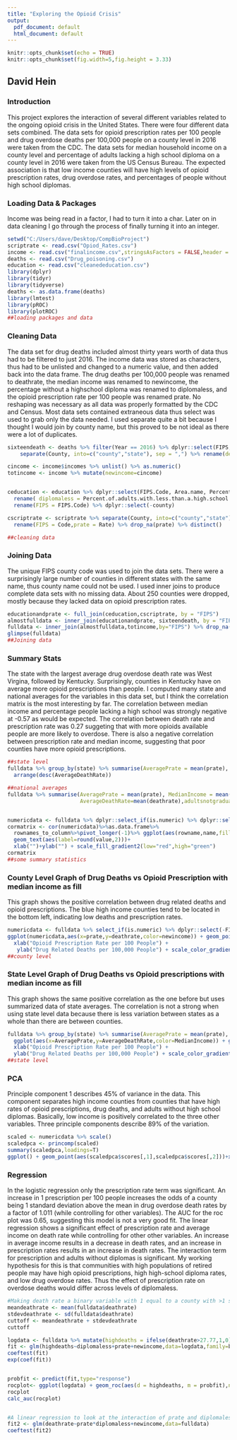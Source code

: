 ```yaml
---
title: "Exploring the Opioid Crisis"
output:
  pdf_document: default
  html_document: default
---
```


```r
knitr::opts_chunk$set(echo = TRUE)
knitr::opts_chunk$set(fig.width=5,fig.height = 3.33)

```

## David Hein

### Introduction
This project explores the interaction of several different variables related to the ongoing opioid crisis in the United States. There were four different data sets combined. The data sets for opioid prescription rates per 100 people and drug overdose deaths per 100,000 people on a county level in 2016 were taken from the CDC. The data sets for median household income on a county level and percentage of adults lacking a high school diploma on a county level in 2016 were taken from the US Census Bureau. The expected association is that low income counties will have high levels of opioid prescription rates, drug overdose rates, and percentages of people without high school diplomas. 

### Loading Data & Packages
Income was being read in a factor, I had to turn it into a char. Later on in data cleaning I go through the process of finally turning it into an integer. 
```R
setwd("C:/Users/dave/Desktop/CompBioProject")
scriptrate <- read.csv("Opiod_Rates.csv")
income <- read.csv("finalincome.csv",stringsAsFactors = FALSE,header = TRUE)
deaths <- read.csv("Drug_poisoning.csv")
education <- read.csv("cleanededucation.csv")
library(dplyr)
library(tidyr)
library(tidyverse)
deaths <- as.data.frame(deaths)
library(lmtest)
library(pROC)
library(plotROC)
##loading packages and data
```


### Cleaning Data
The data set for drug deaths included almost thirty years worth of data thus had to be filtered to just 2016. The income data was stored as characters, thus had to be unlisted and changed to a numeric value, and then added back into the data frame. The drug deaths per 100,000 people was renamed to deathrate, the median income was renamed to newincome, the percentage without a highschool diploma was renamed to diplomaless, and the opioid prescription rate per 100 people was renamed prate. No reshaping was necessary as all data was properly formatted by the CDC and Census. Most data sets contained extraneous data thus select was used to grab only the data needed. I used separate quite a bit because I thought I would join by county name, but this proved to be not ideal as there were a lot of duplicates.  
```R
sixteendeath <- deaths %>% filter(Year == 2016) %>% dplyr::select(FIPS,County,Model.based.Death.Rate) %>%
    separate(County, into=c("county","state"), sep = ",") %>% rename(deathrate = Model.based.Death.Rate) %>% dplyr::select(-county)

cincome <- income$incomes %>% unlist() %>% as.numeric()
totincome <- income %>% mutate(newincome=cincome)


ceducation <- education %>% dplyr::select(FIPS.Code, Area.name, Percent.of.adults.with.less.than.a.high.school.diploma..2013.17) %>%
  rename( diplomaless = Percent.of.adults.with.less.than.a.high.school.diploma..2013.17) %>% rename(county = Area.name) %>%
  rename(FIPS = FIPS.Code) %>% dplyr::select(-county)

cscriptrate <- scriptrate %>% separate(County, into=c("county","state"),sep = ",") %>% dplyr::select(county,Code,Rate,-state) %>%
  rename(FIPS = Code,prate = Rate) %>% drop_na(prate) %>% distinct()

##cleaning data
```


### Joining Data
The unique FIPS county code was used to join the data sets. There were a surprisingly large number of counties in different states with the same name, thus county name could not be used. I used inner joins to produce complete data sets with no missing data. About 250 counties were dropped, mostly because they lacked data on opioid prescription rates. 
```R
educationandprate <- full_join(ceducation,cscriptrate, by = "FIPS")
almostfulldata <- inner_join(educationandprate, sixteendeath, by = "FIPS")
fulldata <- inner_join(almostfulldata,totincome,by="FIPS") %>% drop_na() %>% dplyr::select(-incomes)
glimpse(fulldata)
##Joining data
```


### Summary Stats
The state with the largest average drug overdose death rate was West Virgina, followed by Kentucky. Surprisingly, counties in Kentucky have on average more opioid prescriptions than people. I computed many state and national averages for the variables in this data set, but I think the correlation matrix is the most interesting by far. The correlation between median income and percentage people lacking a high school was strongly negative at -0.57 as would be expected. The correlation between death rate and prescription rate was 0.27 suggeting that with more opioids available people are more likely to overdose. There is also a negative correlation between prescription  rate and median income, suggesting that poor counties have more opioid prescriptions.
```R
##state level
fulldata %>% group_by(state) %>% summarise(AveragePrate = mean(prate), MedianIncome = mean(newincome), AverageDeathRate=mean(deathrate)) %>% 
  arrange(desc(AverageDeathRate))

##national averages
fulldata %>% summarise(AveragePrate = mean(prate), MedianIncome = mean(newincome), 
                       AverageDeathRate=mean(deathrate),adultsnotgraduatedhigh = mean(diplomaless))


numericdata <- fulldata %>% dplyr::select_if(is.numeric) %>% dplyr::select(-FIPS)
cormatrix <- cor(numericdata)%>%as.data.frame%>%
  rownames_to_column%>%pivot_longer(-1)%>% ggplot(aes(rowname,name,fill=value))+geom_tile()+
  geom_text(aes(label=round(value,2)))+
  xlab("")+ylab("") + scale_fill_gradient2(low="red",high="green")
cormatrix
##some summary statistics
```


### County Level Graph of Drug Deaths vs Opioid Prescription with median income as fill
This graph shows the positive correlation between drug related deaths and opioid prescriptions. The blue high income counties tend to be located in the bottom left, indicating low deaths and prescription rates. 
```R
numericdata <- fulldata %>% select_if(is.numeric) %>% dplyr::select(-FIPS)
ggplot(numericdata,aes(x=prate,y=deathrate,color=newincome)) + geom_point() + geom_smooth(method=lm) + 
  xlab("Opioid Prescription Rate per 100 People") +
   ylab("Drug Related Deaths per 100,000 People") + scale_color_gradient(low="red", high="blue") + theme_test()
##county level
```

### State Level Graph of Drug Deaths vs Opioid prescriptions with median income as fill
This graph shows the same positive correlation as the one before but uses summarized data of state averages. The correlation is not a strong when using state level data because there is less variation between states as a whole than there are between counties. 
```R
fulldata %>% group_by(state) %>% summarise(AveragePrate = mean(prate), MedianIncome = mean(newincome), AverageDeathRate=mean(deathrate)) %>%
  ggplot(aes(x=AveragePrate,y=AverageDeathRate,color=MedianIncome)) + geom_point() + geom_smooth(method=lm) + 
  xlab("Opioid Prescription Rate per 100 People") +
  ylab("Drug Related Deaths per 100,000 People") + scale_color_gradient(low="red", high="blue") + theme_test()
##state level
```


### PCA
Principle component 1 describes 45% of variance in the data. This component separates high income counties from counties that have high rates of opioid prescriptions, drug deaths, and adults without high school diplomas. Basically, low income is positively correlated to the three other variables. Three principle components describe 89% of the variation. 
```R
scaled <- numericdata %>% scale()
scaledpca <- princomp(scaled)
summary(scaledpca,loadings=T)
ggplot() + geom_point(aes(scaledpca$scores[,1],scaledpca$scores[,2]))+xlab("PC1")+ylab("PC2") + theme_test()
```


### Regression
In the logistic regression only the prescription rate term was significant. An increase in 1 prescription per 100 people increases the odds of a county being 1 standard deviation above the mean in drug overdose death rates by a factor of 1.011 (while controlling for other variables). The AUC for the roc plot was 0.65, suggesting this model is not a very good fit. The linear regression shows a significant effect of prescription rate and average income on death rate while controlling for other other variables. An increase in average income results in a decrease in death rates, and an increase in prescription rates results in an increase in death rates. The interaction term for prescription and adults without diplomas is significant. My working hypothesis for this is that communities with high populations of retired people may have high opioid prescriptions, high high-school diploma rates, and low drug overdose rates. Thus the effect of prescription rate on overdose deaths would differ across levels of diplomaless. 
```R
#Making death rate a binary variable with 1 equal to a county with >1 std dev death rate above mean
meandeathrate <- mean(fulldata$deathrate)
stdevdeathrate <- sd(fulldata$deathrate)
cuttoff <- meandeathrate + stdevdeathrate
cuttoff

logdata <- fulldata %>% mutate(highdeaths = ifelse(deathrate>27.77,1,0))
fit <- glm(highdeaths~diplomaless+prate+newincome,data=logdata,family=binomial)
coeftest(fit)
exp(coef(fit))


probfit <- predict(fit,type="response")
rocplot<- ggplot(logdata) + geom_roc(aes(d = highdeaths, m = probfit),n.cuts=0) + theme_test()
rocplot
calc_auc(rocplot)


#A linear regression to look at the interaction of prate and diplomaless
fit2 <- glm(deathrate~prate*diplomaless+newincome,data=fulldata)
coeftest(fit2)

```


